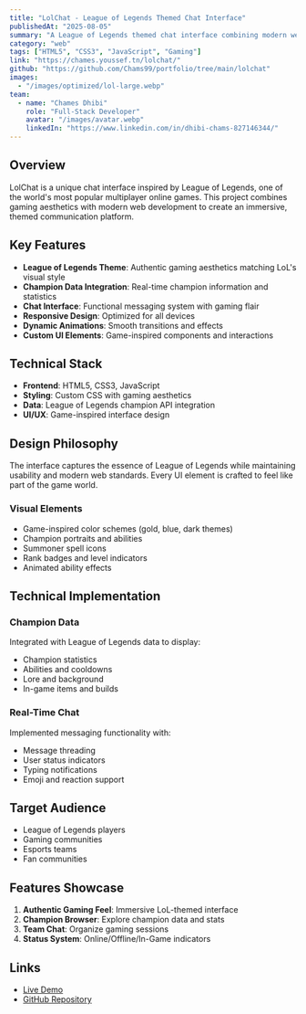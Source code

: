```yaml
---
title: "LolChat - League of Legends Themed Chat Interface"
publishedAt: "2025-08-05"
summary: "A League of Legends themed chat interface combining modern web design with gaming aesthetics, featuring champion data integration and responsive design."
category: "web"
tags: ["HTML5", "CSS3", "JavaScript", "Gaming"]
link: "https://chames.youssef.tn/lolchat/"
github: "https://github.com/Chams99/portfolio/tree/main/lolchat"
images:
  - "/images/optimized/lol-large.webp"
team:
  - name: "Chames Dhibi"
    role: "Full-Stack Developer"
    avatar: "/images/avatar.webp"
    linkedIn: "https://www.linkedin.com/in/dhibi-chams-827146344/"
---
```


## Overview

LolChat is a unique chat interface inspired by League of Legends, one of the world's most popular multiplayer online games. This project combines gaming aesthetics with modern web development to create an immersive, themed communication platform.

## Key Features

- **League of Legends Theme**: Authentic gaming aesthetics matching LoL's visual style
- **Champion Data Integration**: Real-time champion information and statistics
- **Chat Interface**: Functional messaging system with gaming flair
- **Responsive Design**: Optimized for all devices
- **Dynamic Animations**: Smooth transitions and effects
- **Custom UI Elements**: Game-inspired components and interactions

## Technical Stack

- **Frontend**: HTML5, CSS3, JavaScript
- **Styling**: Custom CSS with gaming aesthetics
- **Data**: League of Legends champion API integration
- **UI/UX**: Game-inspired interface design

## Design Philosophy

The interface captures the essence of League of Legends while maintaining usability and modern web standards. Every UI element is crafted to feel like part of the game world.

### Visual Elements

- Game-inspired color schemes (gold, blue, dark themes)
- Champion portraits and abilities
- Summoner spell icons
- Rank badges and level indicators
- Animated ability effects

## Technical Implementation

### Champion Data
Integrated with League of Legends data to display:
- Champion statistics
- Abilities and cooldowns
- Lore and background
- In-game items and builds

### Real-Time Chat
Implemented messaging functionality with:
- Message threading
- User status indicators
- Typing notifications
- Emoji and reaction support

## Target Audience

- League of Legends players
- Gaming communities
- Esports teams
- Fan communities

## Features Showcase

1. **Authentic Gaming Feel**: Immersive LoL-themed interface
2. **Champion Browser**: Explore champion data and stats
3. **Team Chat**: Organize gaming sessions
4. **Status System**: Online/Offline/In-Game indicators

## Links

- [Live Demo](https://chames.youssef.tn/lolchat/)
- [GitHub Repository](https://github.com/Chams99/portfolio/tree/main/lolchat)


